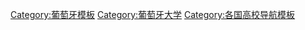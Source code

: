 {{Navbox
| name  = 葡萄牙公立大學
| title = [[葡萄牙大學列表|葡萄牙公立大學]]
| state = {{{state|autocollapse}}}
| listclass = hlist

|group1 = 公立大學
|list1 =
* [[埃爾加夫大學]]
* [[阿威羅大學]]
* [[亞速爾大學]]
* [[貝拉地區大學]]
* [[科英布拉大學]]
* [[埃武拉大学]]
* [[里斯本大學]]
* [[里斯本新大學]]
* [[馬德拉大學]]
* [[米尼奧大學]]
* [[波爾圖大學]]
* [[蒙特斯与奥拓杜罗大学]]

|group2 = 研究所
|list2 =
* [[里斯本大學學院]]
* [[馬德拉互動技術研究所]]

|group3 = 遠程教育
|list3 =
* [[葡萄牙公開大學]]

}}<noinclude>
{{collapsible option}}
[[Category:葡萄牙模板]]
[[Category:葡萄牙大学]]
[[Category:各国高校导航模板]]
</noinclude>